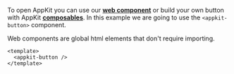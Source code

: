 To open AppKit you can use our [**web component**](../../core/components) or build your own button with AppKit [**composables**](../../core/composables.mdx#useAppKit).
In this example we are going to use the `<appkit-button>` component.

Web components are global html elements that don't require importing.

```tsx
<template>
  <appkit-button />
</template>
```
